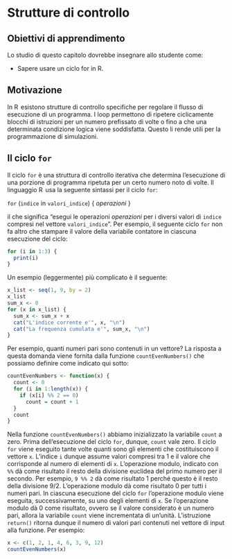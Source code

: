 # Strutture di controllo {#chapter:strutture_controllo}

## Obiettivi di apprendimento {#obiettivi-di-apprendimento .unnumbered}

Lo studio di questo capitolo dovrebbe insegnare allo studente come:

-   Sapere usare un ciclo for in R.

## Motivazione {#motivazione .unnumbered}

In R  esistono strutture di controllo specifiche per regolare il flusso
di esecuzione di un programma. I loop permettono di ripetere
ciclicamente blocchi di istruzioni per un numero prefissato di volte o
fino a che una determinata condizione logica viene soddisfatta. Questo
li rende utili per la programmazione di simulazioni.

## Il ciclo `for`

Il ciclo `for` è una struttura di controllo iterativa che determina
l'esecuzione di una porzione di programma ripetuta per un certo numero
noto di volte. Il linguaggio R  usa la seguente sintassi per il ciclo
`for`:

`for` (`indice` in `valori_indice`) { *operazioni* }

il che significa "esegui le operazioni *operazioni* per i diversi valori
di `indice` compresi nel vettore `valori_indice`". Per esempio, il
seguente ciclo `for` non fa altro che stampare il valore della variabile
contatore in ciascuna esecuzione del ciclo:

```r
for (i in 1:3) {
  print(i)
}
```


Un esempio (leggermente) più complicato è il seguente:

```r
x_list <- seq(1, 9, by = 2)
x_list
sum_x <- 0
for (x in x_list) {
  sum_x <- sum_x + x
  cat("L'indice corrente e'", x, "\n")
  cat("La frequenza cumulata e'", sum_x, "\n") 
}
```


Per esempio, quanti numeri pari sono contenuti in un vettore? La
risposta a questa domanda viene fornita dalla funzione
`countEvenNumbers()` che possiamo definire come indicato qui sotto:

```r
countEvenNumbers <- function(x) {
  count <- 0
  for (i in 1:length(x)) {
    if (x[i] %% 2 == 0)  
      count = count + 1
  }
  count
}
```


Nella funzione `countEvenNumbers()` abbiamo inizializzato la variabile
`count` a zero. Prima dell'esecuzione del ciclo `for`, dunque, `count`
vale zero. Il ciclo `for` viene eseguito tante volte quanti sono gli
elementi che costituiscono il vettore `x`. L'indice `i` dunque assume
valori compresi tra 1 e il valore che corrisponde al numero di elementi
di `x`. L'operazione modulo, indicato con `%%` dà come risultato il
resto della divisione euclidea del primo numero per il secondo. Per
esempio, `9 %% 2` dà come risultato $1$ perché questo è il resto della
divisione $9/2$. L'operazione modulo dà come risultato $0$ per tutti i
numeri pari. In ciascuna esecuzione del ciclo `for` l'operazione modulo
viene eseguita, successivamente, su uno degli elementi di `x`. Se
l'operazione modulo dà $0$ come risultato, ovvero se il valore
considerato è un numero pari, allora la variabile `count` viene
incrementata di un'unità. L'istruzione `return()` ritorna dunque il
numero di valori pari contenuti nel vettore di input alla funzione. Per
esempio:

```r
x <- c(1, 2, 1, 4, 6, 3, 9, 12)
countEvenNumbers(x)
```

